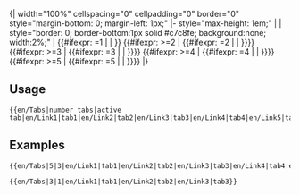 <includeonly>{| width="100%" cellspacing="0" cellpadding="0" border="0" style="margin-bottom: 0; margin-left: 1px;"
|- style="max-height: 1em;" |
| style="border: 0; border-bottom:1px solid #c7c8fe; background:none; width:2%;" | 
{{#ifexpr: {{{2}}}=1 | {{en/Tab on|{{{4}}}}} | {{en/Tab off|{{{3}}}|{{{4}}}}}}}
{{#ifexpr: {{{1}}}>=2 | {{#ifexpr: {{{2}}}=2 | {{en/Tab on|{{{6}}}}} | {{en/Tab off|{{{5}}}|{{{6}}}}}}}}}
{{#ifexpr: {{{1}}}>=3 | {{#ifexpr: {{{2}}}=3 | {{en/Tab on|{{{8}}}}} | {{en/Tab off|{{{7}}}|{{{8}}}}}}}}}
{{#ifexpr: {{{1}}}>=4 | {{#ifexpr: {{{2}}}=4 | {{en/Tab on|{{{10}}}}} | {{en/Tab off|{{{9}}}|{{{10}}}}}}}}}
{{#ifexpr: {{{1}}}>=5 | {{#ifexpr: {{{2}}}=5 | {{en/Tab on|{{{12}}}}} | {{en/Tab off|{{{11}}}|{{{12}}}}}}}}}
|}</includeonly><noinclude>

==Usage==
<pre>
{{en/Tabs|number tabs|active tab|en/Link1|tab1|en/Link2|tab2|en/Link3|tab3|en/Link4|tab4|en/Link5|tab5}}
</pre>

==Examples==
<pre>
{{en/Tabs|5|3|en/Link1|tab1|en/Link2|tab2|en/Link3|tab3|en/Link4|tab4|en/Link5|tab5}}
</pre>
{{en/Tabs|5|3|en/Link1|tab1|en/Link2|tab2|en/Link3|tab3|en/Link4|tab4|en/Link5|tab5}}

<pre>
{{en/Tabs|3|1|en/Link1|tab1|en/Link2|tab2|en/Link3|tab3}}
</pre>
{{en/Tabs|3|1|en/Link1|tab1|en/Link2|tab2|en/Link3|tab3}}

</noinclude>